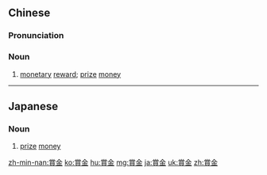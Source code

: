 {{also|赏金}}
==Chinese==
{{zh-forms|s=赏金}}

===Pronunciation===
{{zh-pron
|m=shǎngjīn
|c=soeng2 gam1
|mn=siúⁿ-kim
|cat=n
}}

===Noun===
{{zh-noun}}

# [[monetary]] [[reward]]; [[prize]] [[money]]

----

==Japanese==
{{ja-kanjitab|しょう|きん|yomi=on}}

===Noun===
{{ja-noun|しょうきん}}

# [[prize]] [[money]]
#: {{ja-usex|'''賞金'''がかかっている。|'''しょうきん''' が かかっている。|A lot of money is on it.}}

[[zh-min-nan:賞金]]
[[ko:賞金]]
[[hu:賞金]]
[[mg:賞金]]
[[ja:賞金]]
[[uk:賞金]]
[[zh:賞金]]